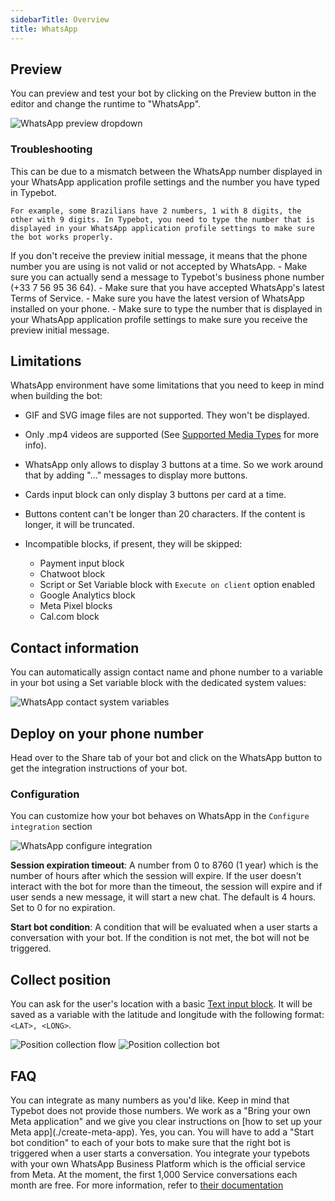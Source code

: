 ```yaml
---
sidebarTitle: Overview
title: WhatsApp
---
```


## Preview

You can preview and test your bot by clicking on the Preview button in the editor and change the runtime to "WhatsApp".

<Frame>
  <img
    src="/images/whatsapp/preview-dropdown.png"
    alt="WhatsApp preview dropdown"
  />
</Frame>

### Troubleshooting

<AccordionGroup>
  <Accordion title="I receive the preview initial message but then the bot doesn't respond">
    This can be due to a mismatch between the WhatsApp number displayed in your WhatsApp application profile settings and the number you have typed in Typebot.

    For example, some Brazilians have 2 numbers, 1 with 8 digits, the other with 9 digits. In Typebot, you need to type the number that is displayed in your WhatsApp application profile settings to make sure the bot works properly.

  </Accordion>
  <Accordion title="I don't receive the preview initial message">
    If you don't receive the preview initial message, it means that the phone number you are using is not valid or not accepted by WhatsApp.
    - Make sure you can actually send a message to Typebot's business phone number (+33 7 56 95 36 64).
    - Make sure that you have accepted WhatsApp's latest Terms of Service.
    - Make sure you have the latest version of WhatsApp installed on your phone.
    - Make sure to type the number that is displayed in your WhatsApp application profile settings to make sure you receive the preview initial message.
  </Accordion>
</AccordionGroup>

## Limitations

WhatsApp environment have some limitations that you need to keep in mind when building the bot:

- GIF and SVG image files are not supported. They won't be displayed.
- Only .mp4 videos are supported (See [Supported Media Types](https://developers.facebook.com/docs/whatsapp/cloud-api/reference/media#supported-media-types) for more info).
- WhatsApp only allows to display 3 buttons at a time. So we work around that by adding "..." messages to display more buttons.
- Cards input block can only display 3 buttons per card at a time.
- Buttons content can't be longer than 20 characters. If the content is longer, it will be truncated.
- Incompatible blocks, if present, they will be skipped:

  - Payment input block
  - Chatwoot block
  - Script or Set Variable block with `Execute on client` option enabled
  - Google Analytics block
  - Meta Pixel blocks
  - Cal.com block

## Contact information

You can automatically assign contact name and phone number to a variable in your bot using a Set variable block with the dedicated system values:

<Frame>
  <img
    src="/images/whatsapp/contact-var.png"
    alt="WhatsApp contact system variables"
  />
</Frame>

## Deploy on your phone number

Head over to the Share tab of your bot and click on the WhatsApp button to get the integration instructions of your bot.

### Configuration

You can customize how your bot behaves on WhatsApp in the `Configure integration` section

<Frame>
  <img
    src="/images/whatsapp/configure-integration.png"
    alt="WhatsApp configure integration"
  />
</Frame>

**Session expiration timeout**: A number from 0 to 8760 (1 year) which is the number of hours after which the session will expire. If the user doesn't interact with the bot for more than the timeout, the session will expire and if user sends a new message, it will start a new chat. The default is 4 hours. Set to 0 for no expiration.

**Start bot condition**: A condition that will be evaluated when a user starts a conversation with your bot. If the condition is not met, the bot will not be triggered.

## Collect position

You can ask for the user's location with a basic [Text input block](../../editor/blocks/inputs/text). It will be saved as a variable with the latitude and longitude with the following format: `<LAT>, <LONG>`.

<Tabs>
  <Tab title="Flow">
    <Frame style={{ maxWidth: '400px' }}>
      <img
        src="/images/whatsapp/position-flow.jpg"
        alt="Position collection flow"
        className="rounded-lg"
      />
    </Frame>
  </Tab>
  <Tab title="Bot">
    <Frame style={{ maxWidth: '400px' }}>
      <img
        src="/images/whatsapp/position-bot.png"
        alt="Position collection bot"
        className="rounded-lg"
      />
    </Frame>
  </Tab>
</Tabs>

## FAQ

<AccordionGroup>
  <Accordion title="How many WhatsApp numbers can I use?">
    You can integrate as many numbers as you'd like. Keep in mind that Typebot does not provide those numbers. We work as a "Bring your own Meta application" and we give you clear instructions on [how to set up your Meta app](./create-meta-app).
  </Accordion>
  <Accordion title="Can I link multiple bots to the same WhatsApp number?">
    Yes, you can. You will have to add a "Start bot condition" to each of your bots to make sure that the right bot is triggered when a user starts a conversation.
  </Accordion>
  <Accordion title="Does the integration with WhatsApp requires any paid API?">
    You integrate your typebots with your own WhatsApp Business Platform which is the official service from Meta. At the moment, the first 1,000 Service conversations each month are free. For more information, refer to <a href="https://developers.facebook.com/docs/whatsapp/cloud-api/get-started#pricing---payment-methods" target="_blank">their documentation</a>
  </Accordion>
</AccordionGroup>
